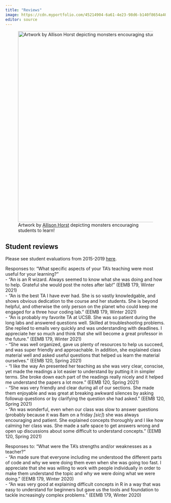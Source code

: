 ```yaml
---
title: "Reviews"
image: https://cdn.myportfolio.com/45214904-6a61-4e23-98d6-b140f8654a40/5ccff989-900e-4f2b-aece-55278b563cfa.png?h=ef8e944e5633d60890b3a74c39c74856
editor: source
---
```


![Artwork by [Allison Horst](https://allisonhorst.com/) depicting monsters encouraging students to learn!](https://cdn.myportfolio.com/45214904-6a61-4e23-98d6-b140f8654a40/5ccff989-900e-4f2b-aece-55278b563cfa.png?h=ef8e944e5633d60890b3a74c39c74856){width="600"}

## Student reviews

Please see student evaluations from 2015-2019 [here](CV/Bui_An-ESCI_report.pdf).  

Responses to: "What specific aspects of your TA's teaching were most useful for your learning?"\
- "An is an R wizard. Always seemed to know what she was doing and how to help. Grateful she would post the notes after lab!" (EEMB 179, Winter 2021)\
- "An is the best TA I have ever had. She is so vastly knowledgable, and shows obvious dedication to the course and her students. She is beyond helpful, and otherwise the only person on the planet who could keep me engaged for a three hour coding lab." (EEMB 179, Winter 2021)\
- "An is probably my favorite TA at UCSB. She was so patient during the long labs and answered questions well. Skilled at troubleshooting problems. She replied to emails very quickly and was understanding with deadlines. I appreciate her so much and think that she will become a great professor in the future." (EEMB 179, Winter 2021)\
- "She was well organized, gave us plenty of resources to help us succeed, and was super friendly and approachable. In addition, she explained class material well and asked useful questions that helped us learn the material ourselves." (EEMB 120, Spring 2021)\
- "I like the way An presented her teaching as she was very clear, conscise, yet made the readings a lot easier to understand by putting it in simpler terms. She broke down each part of the readings really nicely and it helped me understand the papers a lot more." (EEMB 120, Spring 2021)\
- "She was very friendly and clear during all of our sections. She made them enjoyable and was great at breaking awkward silences by asking followup questions or by clarifying the question she had asked." (EEMB 120, Spring 2021)\
- "An was wonderful, even when our class was slow to answer questions (probably because it was 8am on a friday *\[sic\]*) she was always encouraging and patient. She explained concepts thoroughly and I like how calming her class was. She made a safe space to get answers wrong and open up discussions about some difficult to understand concepts." (EEMB 120, Spring 2021)

Responses to: "What were the TA's strengths and/or weaknesses as a teacher?"\
- "An made sure that everyone including me understood the different parts of code and why we were doing them even when she was going too fast. I appreciate that she was willing to work with people individually in order to make them understand the topic and why we were doing what we were doing." (EEMB 179, Winter 2020)\
- "An was very good at explaining difficult concepts in R in a way that was easy to understand for beginners but gave us the tools and foundation to tackle increasingly complex problems." (EEMB 179, Winter 2020)
